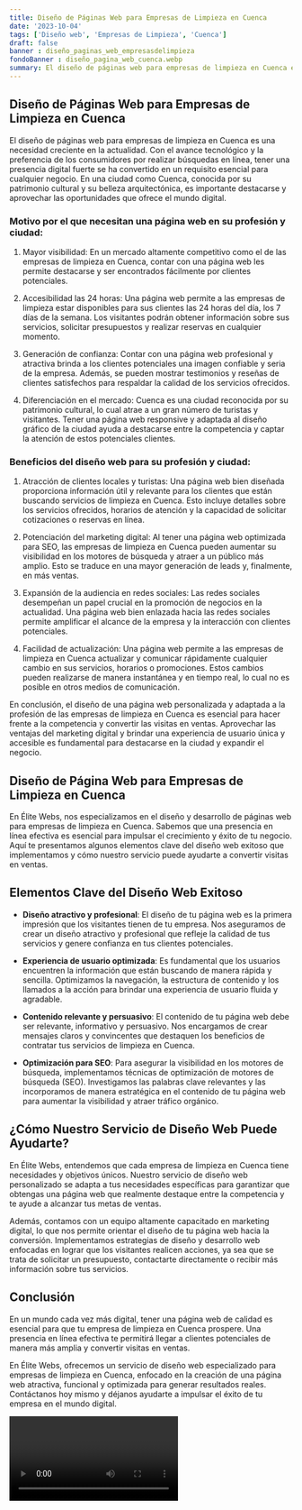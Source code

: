 ```yaml
---
title: Diseño de Páginas Web para Empresas de Limpieza en Cuenca
date: '2023-10-04'
tags: ['Diseño web', 'Empresas de Limpieza', 'Cuenca']
draft: false
banner : diseño_paginas_web_empresasdelimpieza
fondoBanner : diseño_pagina_web_cuenca.webp
summary: El diseño de páginas web para empresas de limpieza en Cuenca es una necesidad creciente en la actualidad. Con el avance tecnológico y la preferencia de los consumidores por realizar búsquedas en línea, tener una presencia digital fuerte se ha convertido en un requisito esencial para cualquier negocio. En una ciudad como Cuenca, conocida por su patrimonio cultural y su belleza arquitectónica, es importante destacarse y aprovechar las oportunidades que ofrece el mundo digital.
---
```


## Diseño de Páginas Web para Empresas de Limpieza en Cuenca

El diseño de páginas web para empresas de limpieza en Cuenca es una necesidad creciente en la actualidad. Con el avance tecnológico y la preferencia de los consumidores por realizar búsquedas en línea, tener una presencia digital fuerte se ha convertido en un requisito esencial para cualquier negocio. En una ciudad como Cuenca, conocida por su patrimonio cultural y su belleza arquitectónica, es importante destacarse y aprovechar las oportunidades que ofrece el mundo digital.

### Motivo por el que necesitan una página web en su profesión y ciudad:

1. Mayor visibilidad: En un mercado altamente competitivo como el de las empresas de limpieza en Cuenca, contar con una página web les permite destacarse y ser encontrados fácilmente por clientes potenciales.

2. Accesibilidad las 24 horas: Una página web permite a las empresas de limpieza estar disponibles para sus clientes las 24 horas del día, los 7 días de la semana. Los visitantes podrán obtener información sobre sus servicios, solicitar presupuestos y realizar reservas en cualquier momento.

3. Generación de confianza: Contar con una página web profesional y atractiva brinda a los clientes potenciales una imagen confiable y seria de la empresa. Además, se pueden mostrar testimonios y reseñas de clientes satisfechos para respaldar la calidad de los servicios ofrecidos.

4. Diferenciación en el mercado: Cuenca es una ciudad reconocida por su patrimonio cultural, lo cual atrae a un gran número de turistas y visitantes. Tener una página web responsive y adaptada al diseño gráfico de la ciudad ayuda a destacarse entre la competencia y captar la atención de estos potenciales clientes.

### Beneficios del diseño web para su profesión y ciudad:

1. Atracción de clientes locales y turistas: Una página web bien diseñada proporciona información útil y relevante para los clientes que están buscando servicios de limpieza en Cuenca. Esto incluye detalles sobre los servicios ofrecidos, horarios de atención y la capacidad de solicitar cotizaciones o reservas en línea.

2. Potenciación del marketing digital: Al tener una página web optimizada para SEO, las empresas de limpieza en Cuenca pueden aumentar su visibilidad en los motores de búsqueda y atraer a un público más amplio. Esto se traduce en una mayor generación de leads y, finalmente, en más ventas.

3. Expansión de la audiencia en redes sociales: Las redes sociales desempeñan un papel crucial en la promoción de negocios en la actualidad. Una página web bien enlazada hacia las redes sociales permite amplificar el alcance de la empresa y la interacción con clientes potenciales.

4. Facilidad de actualización: Una página web permite a las empresas de limpieza en Cuenca actualizar y comunicar rápidamente cualquier cambio en sus servicios, horarios o promociones. Estos cambios pueden realizarse de manera instantánea y en tiempo real, lo cual no es posible en otros medios de comunicación.

En conclusión, el diseño de una página web personalizada y adaptada a la profesión de las empresas de limpieza en Cuenca es esencial para hacer frente a la competencia y convertir las visitas en ventas. Aprovechar las ventajas del marketing digital y brindar una experiencia de usuario única y accesible es fundamental para destacarse en la ciudad y expandir el negocio.

<GifSeo />

<Cta />

## Diseño de Página Web para Empresas de Limpieza en Cuenca

En Élite Webs, nos especializamos en el diseño y desarrollo de páginas web para empresas de limpieza en Cuenca. Sabemos que una presencia en línea efectiva es esencial para impulsar el crecimiento y éxito de tu negocio. Aquí te presentamos algunos elementos clave del diseño web exitoso que implementamos y cómo nuestro servicio puede ayudarte a convertir visitas en ventas.

## Elementos Clave del Diseño Web Exitoso

- **Diseño atractivo y profesional**: El diseño de tu página web es la primera impresión que los visitantes tienen de tu empresa. Nos aseguramos de crear un diseño atractivo y profesional que refleje la calidad de tus servicios y genere confianza en tus clientes potenciales.

- **Experiencia de usuario optimizada**: Es fundamental que los usuarios encuentren la información que están buscando de manera rápida y sencilla. Optimizamos la navegación, la estructura de contenido y los llamados a la acción para brindar una experiencia de usuario fluida y agradable.

- **Contenido relevante y persuasivo**: El contenido de tu página web debe ser relevante, informativo y persuasivo. Nos encargamos de crear mensajes claros y convincentes que destaquen los beneficios de contratar tus servicios de limpieza en Cuenca.

- **Optimización para SEO**: Para asegurar la visibilidad en los motores de búsqueda, implementamos técnicas de optimización de motores de búsqueda (SEO). Investigamos las palabras clave relevantes y las incorporamos de manera estratégica en el contenido de tu página web para aumentar la visibilidad y atraer tráfico orgánico.

## ¿Cómo Nuestro Servicio de Diseño Web Puede Ayudarte?

En Élite Webs, entendemos que cada empresa de limpieza en Cuenca tiene necesidades y objetivos únicos. Nuestro servicio de diseño web personalizado se adapta a tus necesidades específicas para garantizar que obtengas una página web que realmente destaque entre la competencia y te ayude a alcanzar tus metas de ventas.

Además, contamos con un equipo altamente capacitado en marketing digital, lo que nos permite orientar el diseño de tu página web hacia la conversión. Implementamos estrategias de diseño y desarrollo web enfocadas en lograr que los visitantes realicen acciones, ya sea que se trata de solicitar un presupuesto, contactarte directamente o recibir más información sobre tus servicios.

## Conclusión

En un mundo cada vez más digital, tener una página web de calidad es esencial para que tu empresa de limpieza en Cuenca prospere. Una presencia en línea efectiva te permitirá llegar a clientes potenciales de manera más amplia y convertir visitas en ventas. 

En Élite Webs, ofrecemos un servicio de diseño web especializado para empresas de limpieza en Cuenca, enfocado en la creación de una página web atractiva, funcional y optimizada para generar resultados reales. Contáctanos hoy mismo y déjanos ayudarte a impulsar el éxito de tu empresa en el mundo digital.

<Video />

<CtaBot job='Empresas de Limpieza' city='Cuenca'/>

<Gmaps query='Cuenca+españa+maps' />